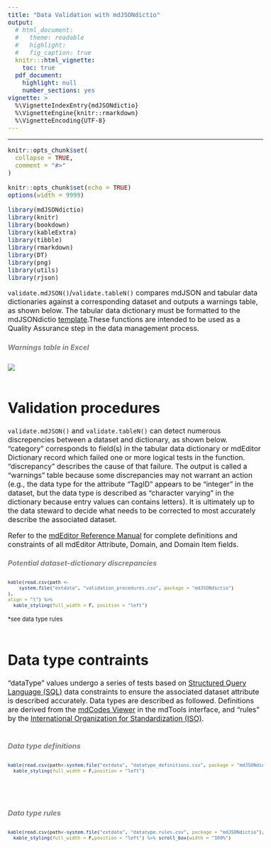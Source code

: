 ```yaml
---
title: "Data Validation with mdJSONdictio"
output: 
  # html_document:
  #   theme: readable
  #   highlight:
  #   fig_caption: true
  knitr:::html_vignette:
    toc: true
  pdf_document:
    highlight: null
    number_sections: yes
vignette: >
  %\VignetteIndexEntry{mdJSONdictio}
  %\VignetteEngine{knitr::rmarkdown}
  %\VignetteEncoding{UTF-8}
---
```

<style type="text/css">
  body{
  font-size: 12pt;
}
</style>
---

```r
knitr::opts_chunk$set(
  collapse = TRUE,
  comment = "#>"
)
```

```r
knitr::opts_chunk$set(echo = TRUE)
options(width = 9999)

library(mdJSONdictio)
library(knitr)
library(bookdown)
library(kableExtra)
library(tibble)
library(rmarkdown)
library(DT)
library(png)
library(utils)
library(rjson)
```


```validate.mdJSON()```/```validate.tableN()``` compares mdJSON and tabular data dictionaries against a corresponding dataset and outputs a warnings table, as shown below. The tabular data dictionary must be formatted to the mdJSONdictio [template](https://hdvincelette.github.io/mdJSONdictio/articles/02_Dictionary_Template.html).These functions are intended to be used as a Quality Assurance step in the data management process.

##### <span style="color: grey;">Warnings table in Excel</span>
![](https://github.com/hdvincelette/mdJSONdictio/raw/master/man/figures/Warnings_Table.png)
<br />
<br />

# Validation procedures
```validate.mdJSON()``` and ```validate.tableN()``` can detect numerous discrepencies between a dataset and dictionary, as shown below. "category" corresponds to field(s) in the tabular data dictionary or mdEditor Dictionary record which failed one or more logical tests in the function. "discrepancy" describes the cause of that failure. The output is called a "warnings" table because some discrepancies may not warrant an action (e.g., the data type for the attribute "TagID" appears to be "integer" in the dataset, but the data type is described as "character varying" in the dictionary because entry values can contains letters). It is ultimately up to the data steward to decide what needs to be corrected to most accurately describe the associated dataset. 

Refer to the [mdEditor Reference Manual](https://guide.mdeditor.org/reference/reference-manual.html) for complete definitions and constraints of all mdEditor Attribute, Domain, and Domain Item fields.

##### <span style="color: grey;">Potential dataset-dictionary discrepancies</span>
<font size="2.5"> 
```r
kable(read.csv(path <-
    system.file("extdata", "validation_procedures.csv", package = "mdJSONdictio")
),
align = "l") %>%
  kable_styling(full_width = F, position = "left")
```
*see data type rules
</font>
<br />
<br />

# Data type contraints
"dataType" values undergo a series of tests based on [Structured Query Language (SQL)](https://www.iso.org/obp/ui/en/#iso:std:iso-iec:9075:-1:ed-6:v1:en) data constraints to ensure the associated dataset attribute is described accurately. Data types are described as followed. Definitions are derived from the [mdCodes Viewer](https://adiwg.github.io/mdTools/#codes-page) in the mdTools interface, and "rules" by the [International Organization for Standardization (ISO)](https://www.iso.org/obp/ui/en/#iso:std:iso-iec:9075:-1:ed-6:v1:en).
<br />
<br />

##### <span style="color: grey;">Data type definitions</span>
<font size="2.5"> 
```r
kable(read.csv(path<-system.file("extdata", "datatype_definitions.csv", package = "mdJSONdictio")), align = "l") %>%
  kable_styling(full_width = F,position = "left")
```
</font>
<br />
<br />

##### <span style="color: grey;">Data type rules</span>
<font size="2.5"> 
```r
kable(read.csv(path<-system.file("extdata", "datatype.rules.csv", package = "mdJSONdictio"),  fileEncoding="latin1", na.strings = NA), align = "l") %>%
  kable_styling(full_width = F,position = "left") %>% scroll_box(width = "100%")
```
</font>
<br />
<br />


